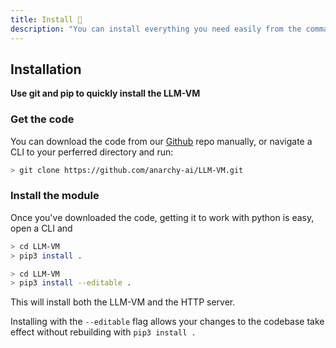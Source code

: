```yaml
---
title: Install 📀
description: "You can install everything you need easily from the command line. Make sure check the [system requirements](system) and that you have [Python](https://www.python.org/downloads/release/python-3114/) installed."
---
```


## Installation
**Use git and pip to quickly install the LLM-VM**

### Get the code
You can download the code from our [Github](https://github.com/anarchy-ai/LLM-VM/archive/refs/heads/main.zip) repo manually, or navigate a CLI to your perferred directory and run:
```bash CLI Install
> git clone https://github.com/anarchy-ai/LLM-VM.git
```

### Install the module
Once you've downloaded the code, getting it to work with python is easy, open a CLI and
<CodeGroup>
```bash Standard Install
> cd LLM-VM
> pip3 install .
```
```bash Dev Install
> cd LLM-VM
> pip3 install --editable .
```
</CodeGroup>

This will install both the LLM-VM and the HTTP server.

<Note>Installing with the ```--editable``` flag allows your changes to the codebase take effect without rebuilding with ```pip3 install .```</Note>


<Snippet file="github.mdx" />